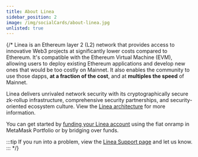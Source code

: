 ```yaml
---
title: About Linea
sidebar_position: 2
image: /img/socialCards/about-linea.jpg
unlisted: true
---
```



<RedirectPage />

{/* 
Linea is an Ethereum layer 2 (L2) network that provides access to innovative Web3
projects at significantly lower costs compared to Ethereum. It's compatible with the
Ethereum Virtual Machine (EVM), allowing users to deploy existing Ethereum applications and
develop new ones that would be too costly on Mainnet. It also enables the community to
use those dapps, **at a fraction of the cost**, and at **multiples the speed** of Mainnet.

Linea delivers unrivaled network security with its cryptographically secure zk-rollup infrastructure,
comprehensive security partnerships, and security-oriented ecosystem culture. View the
[Linea architecture](../architecture/index.mdx) for more information.

You can get started by [funding your Linea account](./move-funds/index.mdx) using the
fiat onramp in MetaMask Portfolio or by bridging over funds.

:::tip
If you run into a problem, view the [Linea Support page](https://support.linea.build/hc/en-us) and let us know.
:::
*/}